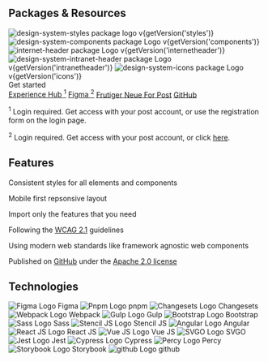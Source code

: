 
<Meta title="Home"/>

<div className="mt-huge text-center">
  <h2 className="h3">Packages &amp; Resources</h2>
  <div className="mt-big tile-wrapper">
    <Tile
      title="Styles"
      href="https://github.com/swisspost/design-system/tree/main/packages/styles"
    >
      <img src="/images/packages/styles.svg" alt="design-system-styles package logo" />
      <span>v{getVersion('styles')}</span>
    </Tile>
    <Tile
      title="Components"
      href="https://github.com/swisspost/design-system/tree/main/packages/components"
    >
      <img src="/images/packages/components.svg" alt="design-system-components package Logo" />
      <span>v{getVersion('components')}</span>
    </Tile>
    <Tile
      title="Internet-Header"
      href="https://github.com/swisspost/design-system/tree/main/packages/internet-header"
    >
      <img src="/images/packages/internet-header.svg" alt="internet-header package Logo" />
      <span>v{getVersion('internetheader')}</span>
    </Tile>
    <Tile
      title="Intranet-Header"
      href="https://github.com/swisspost/design-system/tree/main/packages/components-angular/projects/intranet-header"
    >
      <img
        src="/images/packages/intranet-header.svg"
        alt="design-system-intranet-header package Logo"
      />
      <span>v{getVersion('intranetheader')}</span>
    </Tile>
    <Tile title="Icons" href="https://github.com/swisspost/design-system/tree/main/packages/icons">
      <img src="/images/packages/icons.svg" alt="design-system-icons package Logo" />
      <span>v{getVersion('icons')}</span>
    </Tile>
  </div>
  <div className="mt-regular mb-regular d-flex gap-mini flex-wrap justify-content-center">
    <div className="mt-big mb-regular w-100">
      <LinkTo kind="getting-started-styles--page" className="btn btn-primary btn-lg">Get started</LinkTo>
    </div>
    <a
      href="https://www.experience-hub.ch/document/2803"
      target="_blank"
      rel="noopener"
      className="btn btn-secondary"
    ><span>Experience Hub <sup>1</sup></span></a>
    <a
      href="https://www.figma.com/files/1052961410179009444/project/45002065/Web"
      target="_blank"
      rel="noopener"
      className="btn btn-secondary"
    ><span>Figma <sup>2</sup></span></a>
    <a
      href="https://fonts.post.ch/frutigerneueforpost/#/"
      target="_blank"
      rel="noopener"
      className="btn btn-secondary"
    >Frutiger Neue For Post</a>
    <a
      href="https://github.com/swisspost/design-system"
      target="_blank"
      rel="noopener"
      className="btn btn-secondary"
    >GitHub</a>
  </div>
  <p className="mb-0 fs-tiny lh-tiny text-muted"><sup>1</sup> Login required. Get access with your post account, or use the registration form on the login page.</p>
  <p className="mb-0 fs-tiny lh-tiny text-muted"><sup>2</sup> Login required. Get access with your post account, or click <a href="mailto:ux@post.ch?subject=I need access to Figma&body=Hello%2C%20I%20need%20access%20to%20Figma%20%0A%E2%80%A2%20%20Project%20name%3A%20%0A%E2%80%A2%20Project%20Owner%20at%20the%20Post%20Office%20%28email%29%3A%20%0A%E2%80%A2%20Project%20Start%20Date%3A%20%0A%E2%80%A2%20Email%20address%20to%20be%20authorized%3A%20">here</a>.</p>
</div>

<div className="mt-huge py-huge bg-light bg-fullwidth text-center">
  <h2 className="h3 mb-big">Features</h2>

  <div className="row g-0">
    <div className="col-md-4">
      <Feature icon="3194" title="Consistent">
        <p>Consistent styles for all elements and components</p>
      </Feature>
    </div>
    <div className="col-md-4">
      <Feature icon="2077" title="Responsive">
        <p>Mobile first repsonsive layout</p>
      </Feature>
    </div>
    <div className="col-md-4">
      <Feature icon="2097" title="Modular">
        <p>Import only the features that you need</p>
      </Feature>
    </div>
    <div className="col-md-4">
      <Feature icon="2136" title="Accessible">
        <p>Following the <a href="https://www.w3.org/TR/WCAG21/" target="_blank" rel="noopener">WCAG 2.1</a> guidelines</p>
      </Feature>
    </div>
    <div className="col-md-4">
      <Feature icon="2483" title="Modern">
        <p>Using modern web standards like framework agnostic web components</p>
      </Feature>
    </div>
    <div className="col-md-4">
      <Feature icon="2444" title="Open Source">
        <p>Published on <a href="https://github.com/swisspost/design-system" target="_blank" rel="noopener">GitHub</a> under the <a href="https://github.com/swisspost/design-system/blob/main/LICENSE" target="_blank" rel="noopener">Apache 2.0 license</a></p>
      </Feature>
    </div>
  </div>
</div>

<div className="mt-huge text-center">
  <h2 className="h3 mb-big">Technologies</h2>

  <div className="tile-wrapper">
    <Tile href="https://www.figma.com/">
        <img src="/images/technologies/logo-figma.svg" alt="Figma Logo" />
        <span>Figma</span>
    </Tile>
    <Tile href="https://pnpm.io/">
        <img src="/images/technologies/logo-pnpm.svg" alt="Pnpm Logo" />
        <span>pnpm</span>
    </Tile>
    <Tile href="https://github.com/changesets/changesets">
        <img src="/images/technologies/logo-changesets.png" alt="Changesets Logo" />
        <span>Changesets</span>
    </Tile>
    <Tile href="https://webpack.js.org/">
        <img src="/images/technologies/logo-webpack.svg" alt="Webpack Logo" />
        <span>Webpack</span>
    </Tile>
    <Tile href="https://gulpjs.com/">
        <img src="/images/technologies/logo-gulp.svg" alt="Gulp Logo" />
        <span>Gulp</span>
    </Tile>
    <Tile href={ `https://getbootstrap.com/docs/${getVersion('bootstrap', 'Mm')}` }>
        <img src="/images/technologies/logo-bootstrap.svg" alt="Bootstrap Logo" />
        <span>Bootstrap</span>
    </Tile>
    <Tile href="https://sass-lang.com/">
        <img src="/images/technologies/logo-sass.svg" alt="Sass Logo" />
        <span>Sass</span>
    </Tile>
    <Tile href="https://stenciljs.com/">
        <img src="/images/technologies/logo-stencil.png" alt="Stencil JS Logo" />
        <span>Stencil JS</span>
    </Tile>
    <Tile href="https://angular.io/">
        <img src="/images/technologies/logo-angular.svg" alt="Angular Logo" />
        <span>Angular</span>
    </Tile>
    <Tile href="https://reactjs.org/">
        <img src="/images/technologies/logo-react.svg" alt="React JS Logo" />
        <span>React JS</span>
    </Tile>
    <Tile href="https://vuejs.org/">
        <img src="/images/technologies/logo-vue.svg" alt="Vue JS Logo" />
        <span>Vue JS</span>
    </Tile>
    <Tile href="https://github.com/svg/svgo">
        <img src="/images/technologies/logo-svgo.svg" alt="SVGO Logo" />
        <span>SVGO</span>
    </Tile>
    <Tile href="https://jestjs.io/">
        <img src="/images/technologies/logo-jest.svg" alt="Jest Logo" />
        <span>Jest</span>
    </Tile>
    <Tile href="https://www.cypress.io/">
        <img src="/images/technologies/logo-cypress.svg" alt="Cypress Logo" />
        <span>Cypress</span>
    </Tile>
    <Tile href="https://percy.io/">
        <img src="/images/technologies/logo-percy.svg" alt="Percy Logo" />
        <span>Percy</span>
    </Tile>
    <Tile href="https://storybook.js.org/">
        <img src="/images/technologies/logo-storybook.svg" alt="Storybook Logo" />
        <span>Storybook</span>
    </Tile>
    <Tile href="https://github.com/">
        <img src="/images/technologies/logo-github.svg" alt="github Logo" />
        <span>github</span>
    </Tile>
  </div>
</div>
